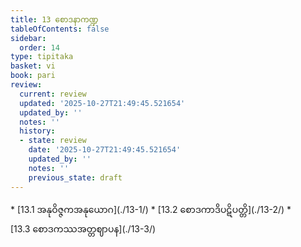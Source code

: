 ```yaml
---
title: 13 စောဒနာကဏ္ဍ
tableOfContents: false
sidebar:
  order: 14
type: tipitaka
basket: vi
book: pari
review:
  current: review
  updated: '2025-10-27T21:49:45.521654'
  updated_by: ''
  notes: ''
  history:
  - state: review
    date: '2025-10-27T21:49:45.521654'
    updated_by: ''
    notes: ''
    previous_state: draft
---
```



<ReviewStatus review={frontmatter.review} showDetails={true} />

<HypothesisAnnotation frontmatter={frontmatter} />

<DynamicBreadcrumb />



<TableOfContents book="pari" section="13">
* [13.1 အနုဝိဇ္ဇကအနုယောဂ](./13-1/)
* [13.2 စောဒကာဒိပဋိပတ္တိ](./13-2/)
* [13.3 စောဒကဿအတ္တဈာပန](./13-3/)
</TableOfContents>
